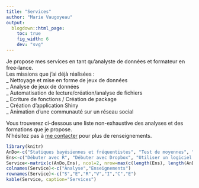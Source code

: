 ```yaml
---
title: "Services"
author: "Marie Vaugoyeau"
output:
  blogdown::html_page:
    toc: true
    fig_width: 6
    dev: "svg"
---
```

  
Je propose mes services en tant qu'analyste de données et formateur en free-lance.  
Les missions que j'ai déjà réalisées :  
_ Nettoyage et mise en forme de jeux de données  
_ Analyse de jeux de données  
_ Automatisation de lecture/création/analyse de fichiers  
_ Ecriture de fonctions / Création de package  
_ Création d'application Shiny  
_ Animation d'une communauté sur un réseau social  
  
Vous trouverez ci-dessous une liste non-exhaustive des analyses et des formations que je propose.  
N'hésitez pas à [me contacter](https://mvaugoyeau.netlify.com/fr/contact/) pour plus de renseignements.  
  
```r
library(knitr)
AnDo<-c("Statiques bayésiennes et fréquentistes", "Test de moyennes", "Test de corrélation", "ACP", "ANOVA","Modèles linéaires et généralisés mixtes à effets aléatoires","Tests post-hoc deTuckey")
Ens<-c("Débuter avec R", "Débuter avec Dropbox", "Utiliser un logiciel de Microsoft Office", "Initiation aux statistiques", "Faire une ACP", "Faire une ANOVA", "...")
Service<-matrix(c(AnDo,Ens), ncol=2, nrow=max(c(length(Ens), length(AnDo))))
colnames(Service)<-c("Analyse","Enseignements")
rownames(Service)<-c("S","E","R","V","I","C","E")
kable(Service, caption="Services")
```
